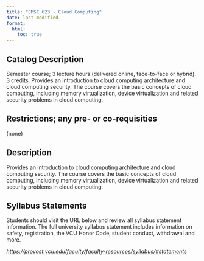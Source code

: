 ```yaml
---
title: "CMSC 623 - Cloud Computing"
date: last-modified
format:
  html:
    toc: true
---
```


## Catalog Description

Semester course; 3 lecture hours (delivered online, face-to-face or hybrid). 3 credits. Provides an introduction to cloud computing architecture and cloud computing security. The course covers the basic concepts of cloud computing, including memory virtualization, device virtualization and related security problems in cloud computing.


## Restrictions; any pre- or co-requisities
 
(none)

## Description

Provides an introduction to cloud computing architecture and cloud computing security. The course covers the basic concepts of cloud computing, including memory virtualization, device virtualization and related security problems in cloud computing.

## Syllabus Statements

Students should visit the URL below and review all syllabus statement information. The full university syllabus statement includes information on safety, registration, the VCU Honor Code, student conduct, withdrawal and more.

*<https://provost.vcu.edu/faculty/faculty-resources/syllabus/#statements>*


